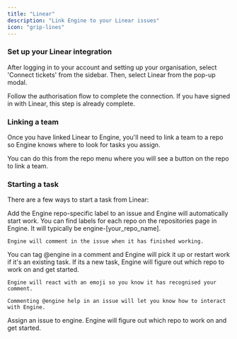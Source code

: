 ```yaml
---
title: "Linear"
description: "Link Engine to your Linear issues"
icon: "grip-lines"
---
```


### **Set up your Linear integration**

After logging in to your account and setting up your organisation, select 'Connect tickets' from the sidebar. Then, select Linear from the pop-up modal.

Follow the authorisation flow to complete the connection. If you have signed in with Linear, this step is already complete.

### **Linking a team**

Once you have linked Linear to Engine, you'll need to link a team to a repo so Engine knows where to look for tasks you assign.

You can do this from the repo menu where you will see a button on the repo to link a team.

### **Starting a task**

There are a few ways to start a task from Linear:

<AccordionGroup>
  <Accordion title="Label Engine" icon="tag">
    Add the Engine repo-specific label to an issue and Engine will automatically start work. You can find labels for each repo on the repositories page in Engine. It will typically be engine-[your_repo_name].

    Engine will comment in the issue when it has finished working.
  </Accordion>
  <Accordion title="@engine" icon="at">
    You can tag @engine in a comment and Engine will pick it up or restart work if it's an existing task. If its a new task, Engine will figure out which repo to work on and get started.

    Engine will react with an emoji so you know it has recognised your comment.

    Commenting @engine help in an issue will let you know how to interact with Engine.
  </Accordion>
  <Accordion title="Assign an issue to engine" icon="person-circle-plus">
    Assign an issue to engine. Engine will figure out which repo to work on and get started.
  </Accordion>
</AccordionGroup>